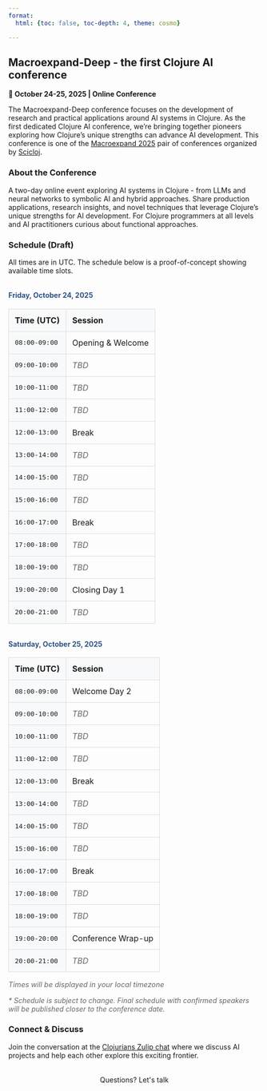 ```yaml
---
format:
  html: {toc: false, toc-depth: 4, theme: cosmo}

---
```

<style></style><style>.printedClojure .sourceCode {
  background-color: transparent;
  border-style: none;
}
</style><style>.clay-limit-image-width .clay-image {max-width: 100%}
.clay-side-by-side .sourceCode {margin: 0}
.clay-side-by-side {margin: 1em 0}
</style>
<script src="macroexpand_deep_files/md-default0.js" type="text/javascript"></script><script src="macroexpand_deep_files/md-default1.js" type="text/javascript"></script>

## Macroexpand-Deep - the first Clojure AI conference

**📅 October 24-25, 2025 | Online Conference**

The Macroexpand-Deep conference focuses on the development of research and practical applications around AI systems in Clojure. As the first dedicated Clojure AI conference, we're bringing together pioneers exploring how Clojure's unique strengths can advance AI development. This conference is one of the [Macroexpand 2025](./) pair of conferences organized by [Scicloj](https://scicloj.github.io/).


### About the Conference

A two-day online event exploring AI systems in Clojure - from LLMs and neural networks to symbolic AI and hybrid approaches. Share production applications, research insights, and novel techniques that leverage Clojure's unique strengths for AI development. For Clojure programmers at all levels and AI practitioners curious about functional approaches.


### Schedule (Draft)

All times are in UTC. The schedule below is a proof-of-concept showing available time slots.


```{=html}
<div><h4 style="margin-top: 2rem; color: #2c5282;">Friday, October 24, 2025</h4><table style="width: 100%; border-collapse: collapse; margin: 1rem 0;"><thead><tr><th style="border: 1px solid #ddd; padding: 12px; background-color: #f8f9fa; text-align: left; font-weight: bold;">Time (UTC)</th><th style="border: 1px solid #ddd; padding: 12px; background-color: #f8f9fa; text-align: left; font-weight: bold;">Session</th></tr></thead><tbody><tr><td style="border: 1px solid #ddd; padding: 12px; font-family: monospace; background-color: #f8f9fa;">08:00-09:00</td><td style="border: 1px solid #ddd; padding: 12px;">Opening & Welcome</td></tr><tr><td style="border: 1px solid #ddd; padding: 12px; font-family: monospace; background-color: #f8f9fa;">09:00-10:00</td><td style="border: 1px solid #ddd; padding: 12px;"><em style="color: #666;">TBD</em></td></tr><tr><td style="border: 1px solid #ddd; padding: 12px; font-family: monospace; background-color: #f8f9fa;">10:00-11:00</td><td style="border: 1px solid #ddd; padding: 12px;"><em style="color: #666;">TBD</em></td></tr><tr><td style="border: 1px solid #ddd; padding: 12px; font-family: monospace; background-color: #f8f9fa;">11:00-12:00</td><td style="border: 1px solid #ddd; padding: 12px;"><em style="color: #666;">TBD</em></td></tr><tr><td style="border: 1px solid #ddd; padding: 12px; font-family: monospace; background-color: #f8f9fa;">12:00-13:00</td><td style="border: 1px solid #ddd; padding: 12px;">Break</td></tr><tr><td style="border: 1px solid #ddd; padding: 12px; font-family: monospace; background-color: #f8f9fa;">13:00-14:00</td><td style="border: 1px solid #ddd; padding: 12px;"><em style="color: #666;">TBD</em></td></tr><tr><td style="border: 1px solid #ddd; padding: 12px; font-family: monospace; background-color: #f8f9fa;">14:00-15:00</td><td style="border: 1px solid #ddd; padding: 12px;"><em style="color: #666;">TBD</em></td></tr><tr><td style="border: 1px solid #ddd; padding: 12px; font-family: monospace; background-color: #f8f9fa;">15:00-16:00</td><td style="border: 1px solid #ddd; padding: 12px;"><em style="color: #666;">TBD</em></td></tr><tr><td style="border: 1px solid #ddd; padding: 12px; font-family: monospace; background-color: #f8f9fa;">16:00-17:00</td><td style="border: 1px solid #ddd; padding: 12px;">Break</td></tr><tr><td style="border: 1px solid #ddd; padding: 12px; font-family: monospace; background-color: #f8f9fa;">17:00-18:00</td><td style="border: 1px solid #ddd; padding: 12px;"><em style="color: #666;">TBD</em></td></tr><tr><td style="border: 1px solid #ddd; padding: 12px; font-family: monospace; background-color: #f8f9fa;">18:00-19:00</td><td style="border: 1px solid #ddd; padding: 12px;"><em style="color: #666;">TBD</em></td></tr><tr><td style="border: 1px solid #ddd; padding: 12px; font-family: monospace; background-color: #f8f9fa;">19:00-20:00</td><td style="border: 1px solid #ddd; padding: 12px;">Closing Day 1</td></tr><tr><td style="border: 1px solid #ddd; padding: 12px; font-family: monospace; background-color: #f8f9fa;">20:00-21:00</td><td style="border: 1px solid #ddd; padding: 12px;"><em style="color: #666;">TBD</em></td></tr></tbody></table><h4 style="margin-top: 2rem; color: #2c5282;">Saturday, October 25, 2025</h4><table style="width: 100%; border-collapse: collapse; margin: 1rem 0;"><thead><tr><th style="border: 1px solid #ddd; padding: 12px; background-color: #f8f9fa; text-align: left; font-weight: bold;">Time (UTC)</th><th style="border: 1px solid #ddd; padding: 12px; background-color: #f8f9fa; text-align: left; font-weight: bold;">Session</th></tr></thead><tbody><tr><td style="border: 1px solid #ddd; padding: 12px; font-family: monospace; background-color: #f8f9fa;">08:00-09:00</td><td style="border: 1px solid #ddd; padding: 12px;">Welcome Day 2</td></tr><tr><td style="border: 1px solid #ddd; padding: 12px; font-family: monospace; background-color: #f8f9fa;">09:00-10:00</td><td style="border: 1px solid #ddd; padding: 12px;"><em style="color: #666;">TBD</em></td></tr><tr><td style="border: 1px solid #ddd; padding: 12px; font-family: monospace; background-color: #f8f9fa;">10:00-11:00</td><td style="border: 1px solid #ddd; padding: 12px;"><em style="color: #666;">TBD</em></td></tr><tr><td style="border: 1px solid #ddd; padding: 12px; font-family: monospace; background-color: #f8f9fa;">11:00-12:00</td><td style="border: 1px solid #ddd; padding: 12px;"><em style="color: #666;">TBD</em></td></tr><tr><td style="border: 1px solid #ddd; padding: 12px; font-family: monospace; background-color: #f8f9fa;">12:00-13:00</td><td style="border: 1px solid #ddd; padding: 12px;">Break</td></tr><tr><td style="border: 1px solid #ddd; padding: 12px; font-family: monospace; background-color: #f8f9fa;">13:00-14:00</td><td style="border: 1px solid #ddd; padding: 12px;"><em style="color: #666;">TBD</em></td></tr><tr><td style="border: 1px solid #ddd; padding: 12px; font-family: monospace; background-color: #f8f9fa;">14:00-15:00</td><td style="border: 1px solid #ddd; padding: 12px;"><em style="color: #666;">TBD</em></td></tr><tr><td style="border: 1px solid #ddd; padding: 12px; font-family: monospace; background-color: #f8f9fa;">15:00-16:00</td><td style="border: 1px solid #ddd; padding: 12px;"><em style="color: #666;">TBD</em></td></tr><tr><td style="border: 1px solid #ddd; padding: 12px; font-family: monospace; background-color: #f8f9fa;">16:00-17:00</td><td style="border: 1px solid #ddd; padding: 12px;">Break</td></tr><tr><td style="border: 1px solid #ddd; padding: 12px; font-family: monospace; background-color: #f8f9fa;">17:00-18:00</td><td style="border: 1px solid #ddd; padding: 12px;"><em style="color: #666;">TBD</em></td></tr><tr><td style="border: 1px solid #ddd; padding: 12px; font-family: monospace; background-color: #f8f9fa;">18:00-19:00</td><td style="border: 1px solid #ddd; padding: 12px;"><em style="color: #666;">TBD</em></td></tr><tr><td style="border: 1px solid #ddd; padding: 12px; font-family: monospace; background-color: #f8f9fa;">19:00-20:00</td><td style="border: 1px solid #ddd; padding: 12px;">Conference Wrap-up</td></tr><tr><td style="border: 1px solid #ddd; padding: 12px; font-family: monospace; background-color: #f8f9fa;">20:00-21:00</td><td style="border: 1px solid #ddd; padding: 12px;"><em style="color: #666;">TBD</em></td></tr></tbody></table><p id="timezone-notice-deep" style="margin-top: 1rem; color: #666; font-size: 0.9rem;"><em>Times will be displayed in your local timezone</em></p><p style="margin-top: 0.5rem; font-style: italic; color: #666;">* Schedule is subject to change. Final schedule with confirmed speakers will be published closer to the conference date.</p></div>
```



### Connect & Discuss

Join the conversation at the [Clojurians Zulip chat](https://scicloj.github.io/docs/community/chat/) where we discuss AI projects and help each other explore this exciting frontier.


```{=html}
<div style="text-align: center; margin: 2rem 0;"><a class="btn btn-gradient" href="https://scicloj.github.io/docs/community/contact/" style="display: inline-block; text-decoration: none;" target="_blank">Questions? Let's talk</a></div>
```



```{=html}
<script type="text/javascript">
// Automatically convert times to user's timezone on page load
document.addEventListener('DOMContentLoaded', function() {
  const userTimezone = Intl.DateTimeFormat().resolvedOptions().timeZone;
  
  // Update timezone notice
  const timezoneNotice = document.getElementById('timezone-notice-deep');
  if (timezoneNotice) {
    timezoneNotice.innerHTML = '<em>All times shown in ' + userTimezone + '</em>';
  }
  
  // Find all tables and process them
  const tables = document.querySelectorAll('table');
  
  tables.forEach(table => {
    const timeHeader = table.querySelector('th');
    if (timeHeader && timeHeader.textContent.includes('Time')) {
      // Update header to show timezone
      timeHeader.textContent = 'Time (' + userTimezone + ')';
      
      // Find date from previous H4 element
      let dateElement = table.previousElementSibling;
      while (dateElement && dateElement.tagName !== 'H4') {
        dateElement = dateElement.previousElementSibling;
      }
      
      if (dateElement) {
        const dateText = dateElement.textContent.trim();
        const dateMatch = dateText.match(/(\w+), (\w+) (\d+), (\d+)/);
        
        if (dateMatch) {
          const [, , month, day, year] = dateMatch;
          const monthNames = ['January','February','March','April','May','June',
                             'July','August','September','October','November','December'];
          const monthNum = monthNames.indexOf(month);
          
          if (monthNum !== -1) {
            const cells = table.querySelectorAll('td');
            for (let i = 0; i < cells.length; i += 2) {
              const timeCell = cells[i];
              const timeText = timeCell.textContent.trim();
              
              if (timeText.match(/\d{2}:\d{2}-\d{2}:\d{2}/)) {
                const [startTime, endTime] = timeText.split('-');
                const [startHour] = startTime.split(':');
                const [endHour] = endTime.split(':');
                
                // Create dates in UTC since schedule times are in UTC
                const startDate = new Date(Date.UTC(year, monthNum, day, parseInt(startHour), 0));
                const endDate = new Date(Date.UTC(year, monthNum, day, parseInt(endHour), 0));
                
                const localStartTime = startDate.toLocaleTimeString('en-US', {
                  hour: '2-digit',
                  minute: '2-digit',
                  hour12: false,
                  timeZone: userTimezone
                });
                
                const localEndTime = endDate.toLocaleTimeString('en-US', {
                  hour: '2-digit',
                  minute: '2-digit', 
                  hour12: false,
                  timeZone: userTimezone
                });
                
                // Store UTC time as tooltip
                timeCell.title = 'UTC: ' + timeText;
                timeCell.style.cursor = 'help';
                
                timeCell.textContent = localStartTime + '-' + localEndTime;
              }
            }
          }
        }
      }
    }
  });
});
</script>
```
